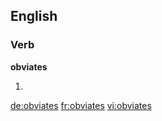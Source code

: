 ==English==

===Verb===
'''obviates'''

# {{third-person singular of|obviate}}

[[de:obviates]]
[[fr:obviates]]
[[vi:obviates]]